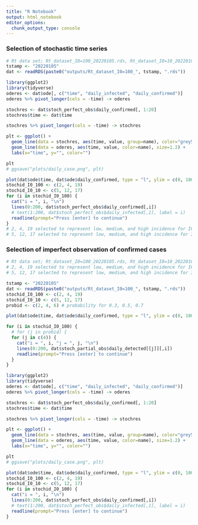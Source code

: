 ```yaml
---
title: "R Notebook"
output: html_notebook
editor_options: 
  chunk_output_type: console
---
```



### Selection of stochastic time series
```r
# Rt data set; Rt_dataset_I0=100_20220105.rds, Rt_dataset_I0=10_20220105.rds
tstamp <- "20220105"
dat <- readRDS(paste0("outputs/Rt_dataset_I0=100_", tstamp, ".rds"))

library(ggplot2)
library(tidyverse)
oderes <- dat$ode[, c("time", "daily_infected", "daily_confirmed")]
oderes %>% pivot_longer(cols = -time) -> oderes

stochres <- dat$stoch_perfect_obs$daily_confirmed[, 1:20]
stochres$time <- dat$time

stochres %>% pivot_longer(cols = -time) -> stochres

plt <- ggplot() +
  geom_line(data = stochres, aes(time, value, group=name), color="grey50") +
  geom_line(data = oderes, aes(time, value, color=name), size=1.2) + 
  labs(x="time", y="", color="")

plt   
# ggsave("plots/daily_case.png", plt)

plot(dat$ode$time, dat$ode$daily_confirmed, type = "l", ylim = c(0, 1000))
stochid_I0_100 <- c(2, 4, 19)
stochid_I0_10 <- c(5, 12, 17)
for (i in stochid_I0_100) {
  cat("i = ", i, "\n")
  lines(0:200, dat$stoch_perfect_obs$daily_confirmed[,i])
  # text(1:200, dat$stoch_perfect_obs$daily_infected[,1], label = i)
  readline(prompt="Press [enter] to continue")
}
# 2, 4, 19 selected to represent low, medium, and high incidence for I0=100
# 5, 12, 17 selected to represent low, medium, and high incidence for I0=10
```

### Selection of imperfect observation of confirmed cases
```r
# Rt data set; Rt_dataset_I0=100_20220105.rds, Rt_dataset_I0=10_20220105.rds
# 2, 4, 19 selected to represent low, medium, and high incidence for I0=100
# 5, 12, 17 selected to represent low, medium, and high incidence for I0=10

tstamp <- "20220105"
dat <- readRDS(paste0("outputs/Rt_dataset_I0=100_", tstamp, ".rds"))
stochid_I0_100 <- c(2, 4, 19)
stochid_I0_10 <- c(5, 12, 17)
probid <- c(2, 4, 6) # probability for 0.3, 0.5, 0.7

plot(dat$ode$time, dat$ode$daily_confirmed, type = "l", ylim = c(0, 1000))

for (i in stochid_I0_100) {
  # for (j in probid) {
  for (j in c(4)) {
    cat("i = ", i, "j = ", j, "\n")
    lines(0:200, dat$stoch_partial_obs$daily_detected[[j]][,i])
    readline(prompt="Press [enter] to continue")
  }
}

library(ggplot2)
library(tidyverse)
oderes <- dat$ode[, c("time", "daily_infected", "daily_confirmed")]
oderes %>% pivot_longer(cols = -time) -> oderes

stochres <- dat$stoch_perfect_obs$daily_confirmed[, 1:20]
stochres$time <- dat$time

stochres %>% pivot_longer(cols = -time) -> stochres

plt <- ggplot() +
  geom_line(data = stochres, aes(time, value, group=name), color="grey50") +
  geom_line(data = oderes, aes(time, value, color=name), size=1.2) + 
  labs(x="time", y="", color="")

plt   
# ggsave("plots/daily_case.png", plt)

plot(dat$ode$time, dat$ode$daily_confirmed, type = "l", ylim = c(0, 1000))
stochid_I0_100 <- c(2, 4, 19)
stochid_I0_10 <- c(5, 12, 17)
for (i in stochid_I0_100) {
  cat("i = ", i, "\n")
  lines(0:200, dat$stoch_perfect_obs$daily_confirmed[,i])
  # text(1:200, dat$stoch_perfect_obs$daily_infected[,1], label = i)
  readline(prompt="Press [enter] to continue")
}

```
